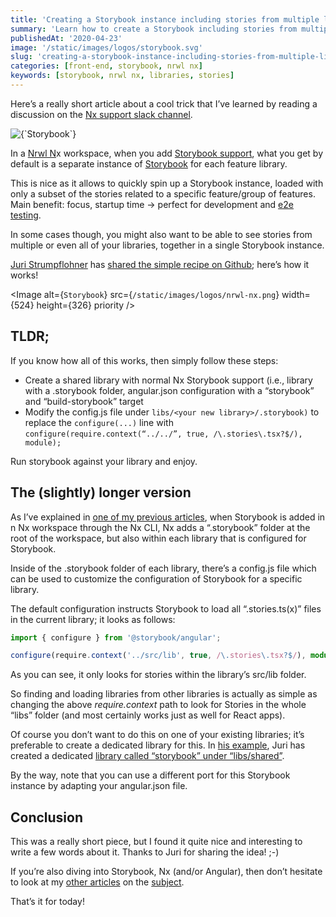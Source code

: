 ```yaml
---
title: 'Creating a Storybook instance including stories from multiple libraries in a Nrwl Nx workspace'
summary: 'Learn how to create a Storybook including stories from multiple libraries in a Nrwl Nx workspace'
publishedAt: '2020-04-23'
image: '/static/images/logos/storybook.svg'
slug: 'creating-a-storybook-instance-including-stories-from-multiple-libraries-in-a-nrwl-nx-workspace'
categories: [front-end, storybook, nrwl nx]
keywords: [storybook, nrwl nx, libraries, stories]
---
```


Here’s a really short article about a cool trick that I’ve learned by reading a discussion on the [Nx support slack channel](https://github.com/nrwl/nx/issues/1739).

<BlogPostCenteredContent>
  <Image
    alt={`Storybook`}
    src={`/static/images/logos/storybook.svg`}
    width={256}
    height={319}
    priority
  />
</BlogPostCenteredContent>

In a [Nrwl N](https://nx.dev/)x workspace, when you add [Storybook support](https://nx.dev/angular/plugins_storybook/overview), what you get by default is a separate instance of [Storybook](https://storybook.js.org/) for each feature library.

This is nice as it allows to quickly spin up a Storybook instance, loaded with only a subset of the stories related to a specific feature/group of features. Main benefit: focus, startup time → perfect for development and [e2e testing](https://www.youtube.com/watch?v=C88th0SbepE).

In some cases though, you might also want to be able to see stories from multiple or even all of your libraries, together in a single Storybook instance.

[Juri Strumpflohner](https://twitter.com/juristr) has [shared the simple recipe on Github](https://github.com/juristr/nx-shared-storybook); here’s how it works!

<Image
  alt={`Storybook`}
  src={`/static/images/logos/nrwl-nx.png`}
  width={524}
  height={326}
  priority
/>

## TLDR;

If you know how all of this works, then simply follow these steps:

- Create a shared library with normal Nx Storybook support (i.e., library with a .storybook folder, angular.json configuration with a “storybook” and “build-storybook” target
- Modify the config.js file under `libs/<your new library>/.storybook)` to replace the `configure(...)` line with `configure(require.context(“../../”, true, /\.stories\.tsx?$/), module);`

Run storybook against your library and enjoy.

## The (slightly) longer version

As I’ve explained in [one of my previous articles](https://medium.com/@dSebastien/adding-tailwind-support-to-a-nrwl-nx-workspace-with-angular-and-storybook-bf890ea882e), when Storybook is added in n Nx workspace through the Nx CLI, Nx adds a “.storybook” folder at the root of the workspace, but also within each library that is configured for Storybook.

Inside of the .storybook folder of each library, there’s a config.js file which can be used to customize the configuration of Storybook for a specific library.

The default configuration instructs Storybook to load all “.stories.ts(x)” files in the current library; it looks as follows:

```typescript
import { configure } from '@storybook/angular';

configure(require.context('../src/lib', true, /\.stories\.tsx?$/), module);
```

As you can see, it only looks for stories within the library’s src/lib folder.

So finding and loading libraries from other libraries is actually as simple as changing the above _require.context_ path to look for Stories in the whole “libs” folder (and most certainly works just as well for React apps).

Of course you don’t want to do this on one of your existing libraries; it’s preferable to create a dedicated library for this. In [his example](https://github.com/juristr/nx-shared-storybook), Juri has created a dedicated [library called “storybook” under “libs/shared”](https://github.com/juristr/nx-shared-storybook/tree/master/libs/shared/storybook).

By the way, note that you can use a different port for this Storybook instance by adapting your angular.json file.

## Conclusion

This was a really short piece, but I found it quite nice and interesting to write a few words about it. Thanks to Juri for sharing the idea! ;-)

If you’re also diving into Storybook, Nx (and/or Angular), then don’t hesitate to look at my [other articles](https://medium.com/@dSebastien/adding-tailwind-support-to-a-nrwl-nx-workspace-with-angular-and-storybook-bf890ea882e) on the [subject](https://medium.com/@dSebastien/using-ngx-translate-in-storybook-stories-3f4228f80e02).

That’s it for today!

<BlogPostSignature />
